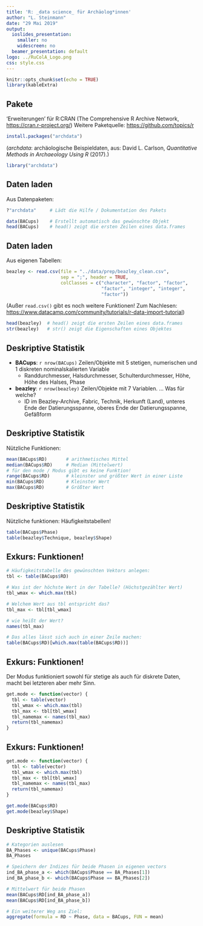```yaml
---
title: 'R: _data science_ für Archäolog*innen'
author: "L. Steinmann"
date: "29 Mai 2019"
output:
  ioslides_presentation:
    smaller: no
    widescreen: no
  beamer_presentation: default
logo: ../RuColA_Logo.png
css: style.css
---
```


```r
knitr::opts_chunk$set(echo = TRUE)
library(kableExtra)
```

## Pakete

'Erweiterungen' für R:CRAN (The Comprehensive R Archive Network, <https://cran.r-project.org/>) 
Weitere Paketquelle: <https://github.com/topics/r> 

```r
install.packages("archdata")
```

(*archdata*: archäologische Beispieldaten, aus: David L. Carlson, *Quantitative Methods in Archaeology Using R* (2017).)

```r
library("archdata")
```


## Daten laden

Aus Datenpaketen: 
```r
?"archdata"     # Lädt die Hilfe / Dokumentation des Pakets
```
```r
data(BACups)    # Erstellt automatisch das gewünschte Objekt
head(BACups)    # head() zeigt die ersten Zeilen eines data.frames
```

## Daten laden

Aus eigenen Tabellen: 

```r
beazley <- read.csv(file = "../data/prep/beazley_clean.csv", 
                    sep = ";", header = TRUE,
                    colClasses = c("character", "factor", "factor", 
                                   "factor", "integer", "integer", 
                                   "factor"))
```

(Außer `read.csv()` gibt es noch weitere Funktionen! Zum Nachlesen: <https://www.datacamp.com/community/tutorials/r-data-import-tutorial>)

```r
head(beazley)  # head() zeigt die ersten Zeilen eines data.frames
str(beazley)   # str() zeigt die Eigenschaften eines Objektes
```


## Deskriptive Statistik

* **BACups**: `r nrow(BACups)` Zeilen/Objekte mit 5 stetigen, numerischen und 1 diskreten nominalskalierten Variable
  * Randdurchmesser, Halsdurchmesser, Schulterdurchmesser, Höhe, Höhe des Halses, Phase

* **beazley**: `r nrow(beazley)` Zeilen/Objekte mit 7 Variablen. ... Was für welche?
  * ID im Beazley-Archive, Fabric, Technik, Herkunft (Land), unteres Ende der Datierungsspanne, oberes Ende der Datierungsspanne, Gefäßform



## Deskriptive Statistik

Nützliche Funktionen:

```r
mean(BACups$RD)       # arithmetisches Mittel
median(BACups$RD)     # Median (Mittelwert)
# für den mode / Modus gibt es keine Funktion!
range(BACups$RD)      # kleinster und größter Wert in einer Liste
min(BACups$RD)        # Kleinster Wert
max(BACups$RD)        # Größter Wert
```

## Deskriptive Statistik

Nützliche funktionen: Häufigkeitstabellen!

```r
table(BACups$Phase) 
table(beazley$Technique, beazley$Shape) 
```

## Exkurs: Funktionen!

```r
# Häufigkeitstabelle des gewünschten Vektors anlegen:
tbl <- table(BACups$RD)

# Was ist der höchste Wert in der Tabelle? (Höchstgezählter Wert)
tbl_wmax <- which.max(tbl)

# Welchem Wert aus tbl entspricht das?
tbl_max <- tbl[tbl_wmax]

# wie heißt der Wert? 
names(tbl_max)

# Das alles lässt sich auch in einer Zeile machen:
table(BACups$RD)[which.max(table(BACups$RD))]
```


## Exkurs: Funktionen!

Der Modus funktioniert sowohl für stetige als auch für diskrete Daten, macht bei letzteren aber mehr Sinn.


```r
get.mode <- function(vector) {
  tbl <- table(vector)
  tbl_wmax <- which.max(tbl)
  tbl_max <- tbl[tbl_wmax]
  tbl_namemax <- names(tbl_max)
  return(tbl_namemax)
}
```



## Exkurs: Funktionen!


```r
get.mode <- function(vector) {
  tbl <- table(vector)
  tbl_wmax <- which.max(tbl)
  tbl_max <- tbl[tbl_wmax]
  tbl_namemax <- names(tbl_max)
  return(tbl_namemax)
}

get.mode(BACups$RD)
get.mode(beazley$Shape)
```

## Deskriptive Statistik

```r
# Kategorien auslesen
BA_Phases <- unique(BACups$Phase)
BA_Phases

# Speichern der Indizes für beide Phasen in eigenen vectors
ind_BA_phase_a <- which(BACups$Phase == BA_Phases[1])
ind_BA_phase_b <- which(BACups$Phase == BA_Phases[2])

# Mittelwert für beide Phasen
mean(BACups$RD[ind_BA_phase_a])
mean(BACups$RD[ind_BA_phase_b])

# Ein weiterer Weg ans Ziel: 
aggregate(formula = RD ~ Phase, data = BACups, FUN = mean)
``` 
